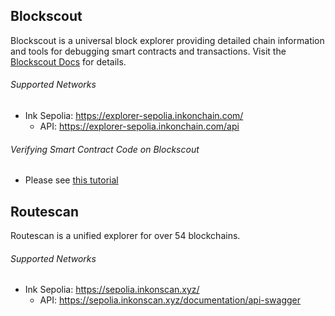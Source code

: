 ## Blockscout

Blockscout is a universal block explorer providing detailed chain information and tools for debugging smart contracts and transactions. Visit the [Blockscout Docs](https://docs.blockscout.com/) for details.

###### Supported Networks

* Ink Sepolia: https://explorer-sepolia.inkonchain.com/
    * API: https://explorer-sepolia.inkonchain.com/api 

###### Verifying Smart Contract Code on Blockscout
- Please see [this tutorial](/build/tutorials/verify-smart-contract)

## Routescan

Routescan is a unified explorer for over 54 blockchains. 

###### Supported Networks 

* Ink Sepolia: https://sepolia.inkonscan.xyz/ 
    * API: https://sepolia.inkonscan.xyz/documentation/api-swagger
